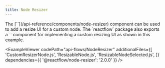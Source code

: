 ```yaml
---
title: Node Resizer
---
```



<ExampleLayout>
The [`<NodeResizer />`](/api-reference/components/node-resizer) component can be used to add a resize UI for a custom node. The `reactflow` package also exports a `<NodeResizeControl />` component for implementing a custom resizing UI as shown in this example.

<ExampleViewer
  codePath="api-flows/NodeResizer"
  additionalFiles={[
    'CustomResizerNode.js',
    'ResizableNode.js',
    'ResizableNodeSelected.js',
  ]}
  dependencies={{ '@reactflow/node-resizer': '2.0.0' }}
/>
</ExampleLayout>
